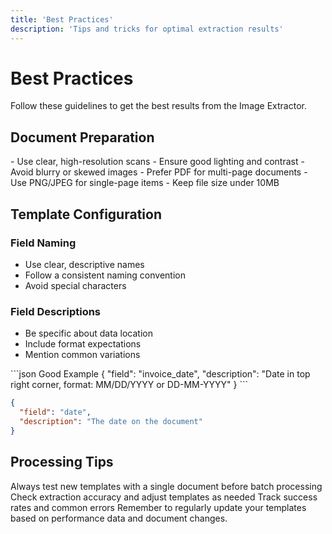 ```yaml
---
title: 'Best Practices'
description: 'Tips and tricks for optimal extraction results'
---
```


# Best Practices

Follow these guidelines to get the best results from the Image Extractor.

## Document Preparation

<CardGroup cols={2}>
  <Card title="Image Quality" icon="image">
    - Use clear, high-resolution scans
    - Ensure good lighting and contrast
    - Avoid blurry or skewed images
  </Card>
  <Card title="File Format" icon="file">
    - Prefer PDF for multi-page documents
    - Use PNG/JPEG for single-page items
    - Keep file size under 10MB
  </Card>
</CardGroup>

## Template Configuration

### Field Naming
- Use clear, descriptive names
- Follow a consistent naming convention
- Avoid special characters

### Field Descriptions
- Be specific about data location
- Include format expectations
- Mention common variations

<CodeGroup>
```json Good Example
{
  "field": "invoice_date",
  "description": "Date in top right corner, format: MM/DD/YYYY or DD-MM-YYYY"
}
```

```json Bad Example
{
  "field": "date",
  "description": "The date on the document"
}
```
</CodeGroup>

## Processing Tips

<Steps>
  <Step title="Test First">
    Always test new templates with a single document before batch processing
  </Step>
  
  <Step title="Review Results">
    Check extraction accuracy and adjust templates as needed
  </Step>
  
  <Step title="Monitor Performance">
    Track success rates and common errors
  </Step>
</Steps>

<Note>
Remember to regularly update your templates based on performance data and document changes.
</Note> 